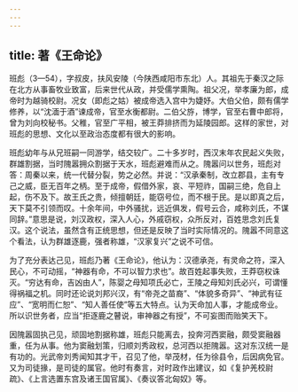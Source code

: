 ```yaml
---
---
---
```

title: 著《王命论》
---



班彪（3—54），字叔皮，扶风安陵（今陕西咸阳市东北）人。其祖先于秦汉之际在北方从事畜牧业致富，后来世代从政，并受儒学熏陶。祖父况，举孝廉为郎，成帝时为越骑校尉。况女（即彪之姑）被成帝选入宫中为婕妤。大伯父伯，颇有儒学修养，以“沈湎于酒”谏成帝，官至水衡都尉。二伯父斿，博学，官至右曹中郎将，曾为刘向校秘书。父稚，官至广平相，被王莽排挤而为延陵园郎。这样的家世，对班彪的思想、文化以至政治态度都有很大的影响。

班彪幼年与从兄班嗣一同游学，结交较广。二十多岁时，西汉末年农民起义失败，群雄割据，当时隗嚣拥众割据于天水，班彪避难而从之。隗嚣问以世务，班彪对答：周秦以来，统一代替分裂，势之必然。并说：“汉承秦制，改立郡县，主有专己之威，臣无百年之柄。至于成帝，假借外家，哀、平短祚，国嗣三绝，危自上起，伤不及下。故王氏之贵，倾擅朝廷，能窃号位，而不根于民。是以即真之后，天下莫不引领而叹。十余年间，中外骚扰，远近俱发，假号云合，咸称刘氏，不谋同辞。”意思是说，刘汉政权，深入人心，外戚窃权，众所反对，百姓思念刘氏复汉。这个说法，虽然含有正统思想，但还是反映了当时实际情况的。隗嚣不同意这个看法，认为群雄逐鹿，强者称雄，“汉家复兴”之说不可信。

为了充分表达己见，班彪乃著《王命论》，他认为：汉德承尧，有灵命之符，深入民心，不可动摇，“神器有命，不可以智力求也”。故百姓起事失败，王莽窃权诛灭。“穷达有命，吉凶由人”，陈婴之母知项氏必亡，王陵之母知刘氏必兴，可谓懂得祸福之机。同时还论说刘邦兴汉，有“帝尧之苗裔”、“体貌多奇异”、“神武有征应”、“宽明而仁恕”、“知人善任使”等五大特点。认为天命加人事，才能成帝业。所以识世务者，应当“拒逐鹿之瞽说，审神器之有授”，不可妄图而贻笑天下。

因隗嚣固执己见，顽固地割据称雄，班彪只能离去，投奔河西窦融，颇受窦融器重，任为从事。他为窦融划策，归顺刘秀政权，总河西以拒隗嚣。这对东汉统一是有功的。光武帝刘秀闻知其才干，召见了他，举茂材，任为徐县令，后因病免官。又为司徒掾，是司徒的属官。他时有奏言，对时政作出建议，如《复护羌校尉疏》、《上言选置东宫及诸王国官属》、《奏议答北匈奴》等。